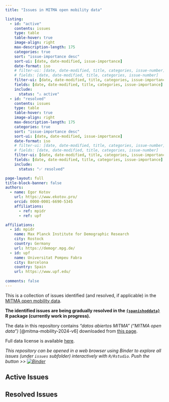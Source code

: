 ```yaml
---
title: "Issues in MITMA open mobility data"

listing:
  - id: "active"
    contents: issues
    type: table
    table-hover: true
    image-align: right
    max-description-length: 175
    categories: true
    sort: "issue-importance desc"
    sort-ui: [date, date-modified, issue-importance]
    date-format: iso
    # filter-ui: [date, date-modified, title, categories, issue-number]
    # fields: [date, date-modified, title, categories, issue-number]
    filter-ui: [date, date-modified, title, categories, issue-importance]
    fields: [date, date-modified, title, categories, issue-importance]
    include:
      status: "⚠️ active"
  - id: "resolved"
    contents: issues
    type: table
    table-hover: true
    image-align: right
    max-description-length: 175
    categories: true
    sort: "issue-importance desc"
    sort-ui: [date, date-modified, issue-importance]
    date-format: iso
    # filter-ui: [date, date-modified, title, categories, issue-number]
    # fields: [date, date-modified, title, categories, issue-number]
    filter-ui: [date, date-modified, title, categories, issue-importance]
    fields: [date, date-modified, title, categories, issue-importance]
    include:
      status: "✅ resolved"

page-layout: full
title-block-banner: false
authors:
  - name: Egor Kotov
    url: https://www.ekotov.pro/
    orcid: 0000-0001-6690-5345
    affiliations:
      - ref: mpidr
      - ref: upf

affiliations:
  - id: mpidr
    name: Max Planck Institute for Demographic Research
    city: Rostock
    country: Germany
    url: https://demogr.mpg.de/
  - id: upf
    name: Universitat Pompeu Fabra
    city: Barcelona
    country: Spain
    url: https://www.upf.edu/
    
comments: false
---
```



This is a collection of issues identified (and resolved, if applicable) in the [MITMA open mobility data](https://www.transportes.gob.es/ministerio/proyectos-singulares/estudios-de-movilidad-con-big-data/opendata-movilidad){target="_blank"}.

**The identified issues are being gradually resolved in the [`{spanishoddata}`](https://github.com/Robinlovelace/spanishoddata){target='_blank'} R package (currently work in progress).**

The data in this repository contains *"datos abiertos MITMA" ("MITMA open data")* [@mitma-mobility-2024-v6] downloaded from [this page](https://www.transportes.gob.es/ministerio/proyectos-singulares/estudios-de-movilidad-con-big-data/opendata-movilidad){target="_blank"}.

Full data license is available [here](https://movilidad-opendata.mitma.es/LICENCIA%20de%20datos%20abiertos%20del%20MITMA%2020201203.pdf){target="_blank"}.

*This repository can be opened in a web browser using Binder to explore all issues (under `issues` subfolder) interactively with `R/Rstudio`. Push the button >> [![Binder](https://mybinder.org/badge_logo.svg)](https://mybinder.org/v2/gh/e-kotov/mitma-data-issues/HEAD?urlpath=rstudio){target="_blank"}*


## Active Issues {.unnumbered}

::: {#active}
:::

## Resolved Issues {.unnumbered}

::: {#resolved}
:::
